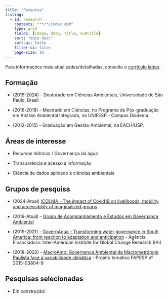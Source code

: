 ```yaml
---
title: "Pesquisa"
listing:
  - id: research
    contents: "**/*/index.qmd"
    type: grid
    fields: [image, date, title, subtitle]
    sort: "date desc"
    sort-ui: false
    filter-ui: false
    page-size: 10 
---
```


Para informações mais atualizadas/detalhadas, consulte o [currículo lattes](http://lattes.cnpq.br/5150665880581477).

## Formação

-   (2019-2024) - Doutorado em Ciências Ambientais, Universidade de São Paulo, Brasil

-   (2016-2018) - Mestrado em Ciências, no Programa de Pós-graduação em Análise Ambiental Integrada, na UNIFESP - Campus Diadema.

-   (2012-2015) - Graduação em Gestão Ambiental, na EACH/USP.

## Áreas de interesse

-   Recursos hídricos / Governança da água

-   Transparência e acesso à informação

-   Ciência de dados aplicado à ciências ambientais

## Grupos de pesquisa

-   (2024-Atual) [ICOLMA - The impact of Covid19 on livelihoods, mobility and accessibility of marginalized groups](https://ips.raumplanung.tu-dortmund.de/en/research/projects/icolma/)

<!-- -->

-   (2019-Atual) - [Grupo de Acompanhamento e Estudos em Governança Ambiental](https://sites.usp.br/govamb/pagina-2/)

-   (2019-2021) - [GovernAgua -- Transforming water governance in South America: from reaction to adaptation and anticipation](https://saras-institute.org/governagua-transforming-water-governance-in-south-america-from-reaction-to-adaptation-and-anticipation/) - Agência Financiadora: Inter-American Institute for Global Change Research (IAI)

-   (2018-2022) - [MacroAmb: Governança Ambiental da Macrometrópole Paulista face à variabilidade climática](https://pesquisa.ufabc.edu.br/macroamb/governanca-de-saneamento-ambiental-e-analises-das-vulnerabilidades-na-macrometropole-paulista/) - Projeto temático FAPESP nº 2015-03804-9

## Pesquisas selecionadas

-   Em construção!

::: {#research}
:::
